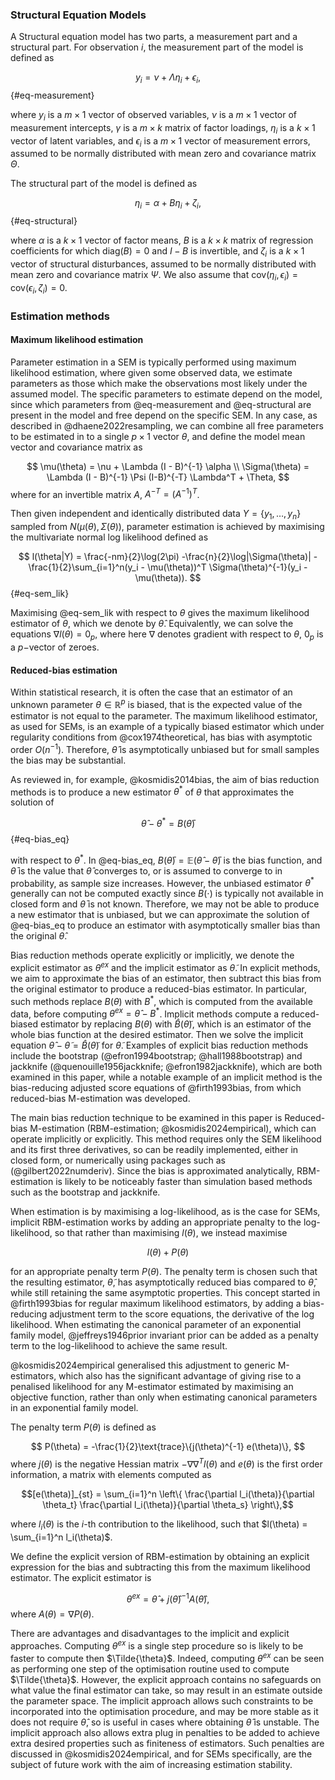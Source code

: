 ### Structural Equation Models

A Structural equation model has two parts, a measurement part and a structural part. For observation $i$, the measurement part of the model is defined as 

$$
y_i = \nu + \Lambda \eta_i + \epsilon_i,
$${#eq-measurement}

where $y_i$ is a $m \times 1$ vector of observed variables, $\nu$ is a $m \times 1$ vector of measurement intercepts, $\gamma$ is a $m \times k$ matrix of factor loadings, $\eta_i$ is a $k \times 1$ vector of latent variables, and $\epsilon_i$ is a $m \times 1$ vector of measurement errors, assumed to be normally distributed with mean zero and covariance matrix $\Theta$.

The structural part of the model is defined as

$$
\eta_i =\alpha + B \eta_i + \zeta_i,
$$ {#eq-structural}

where $\alpha$ is a $k \times 1$ vector of factor means, $B$ is a $k \times k$ matrix of regression coefficients for which $\text{diag}(B) = 0$ and $I-B$ is invertible, and $\zeta_i$ is a $k \times 1$ vector of structural disturbances, assumed to be normally distributed with mean zero and covariance matrix $\Psi$. We also assume that $\text{cov}(\eta_i, \epsilon_i) = \text{cov}(\epsilon_i, \zeta_i) = 0$.

<!-- $$ -->
<!-- \epsilon \sim N(0, \Theta_\epsilon)\\ -->
<!-- \zeta \sim N(0, \Psi)\\ -->
<!-- $$ {#eq-sem} -->

### Estimation methods

#### Maximum likelihood estimation

Parameter estimation in a SEM is typically performed using maximum likelihood estimation, where given some observed data, we estimate parameters as those which make the observations most likely under the assumed model. The specific parameters to estimate depend on the model, since which parameters from @eq-measurement and @eq-structural are present in the model and free depend on the specific SEM. In any case, as described in @dhaene2022resampling, we can combine all free parameters to be estimated in to a single $p \times 1$ vector $\theta$, and define the model mean vector and covariance matrix as

$$
\mu(\theta) = \nu + \Lambda (I - B)^{-1} \alpha \\
\Sigma(\theta) = \Lambda (I - B)^{-1} \Psi (I-B)^{-T} \Lambda^T + \Theta,
$$
where for an invertible matrix $A$, $A^{-T} = (A^{-1})^T$.


Then given independent and identically distributed data $Y = \{y_1, \dots, y_n \}$ sampled from $N(\mu(\theta), \Sigma(\theta))$, parameter estimation is achieved by maximising the multivariate normal log likelihood defined as

$$
l(\theta|Y) = \frac{-nm}{2}\log(2\pi) -\frac{n}{2}\log|\Sigma(\theta)| - \frac{1}{2}\sum_{i=1}^n(y_i - \mu(\theta))^T \Sigma(\theta)^{-1}(y_i - \mu(\theta)).
$${#eq-sem_lik}


Maximising @eq-sem_lik with respect to $\theta$ gives the maximum likelihood estimator of $\theta$, which we denote by $\hat{\theta}$. Equivalently, we can solve the equations $\nabla l(\theta) = 0_p$, where here $\nabla$ denotes gradient with respect to $\theta$, $0_p$ is a $p-$vector of zeroes.

#### Reduced-bias estimation

Within statistical research, it is often the case that an estimator of an unknown parameter $\theta \in \mathbb{R}^p$ is biased, that is the expected value of the estimator is not equal to the parameter. The maximum likelihood estimator, as used for SEMs, is an example of a typically biased estimator which under regularity conditions from @cox1974theoretical, has bias with asymptotic order $O(n^{-1})$. Therefore, $\hat{\theta}$ is asymptotically unbiased but for small samples the bias may be substantial.

As reviewed in, for example, @kosmidis2014bias, the aim of bias reduction methods is to produce a new estimator $\theta^*$ of $\theta$ that approximates the solution of

$$
\hat{\theta} - \theta^* = B(\bar{\theta})
$$ {#eq-bias_eq}

with respect to $\theta^*$. In @eq-bias_eq, $B(\bar{\theta}) = \mathbb{E}(\hat{\theta} - \bar{\theta})$ is the bias function, and $\bar{\theta}$ is the value that $\hat{\theta}$ converges to, or is assumed to converge to in probability, as sample size increases. However, the unbiased estimator $\theta^*$ generally can not be computed exactly since $B(\cdot)$ is typically not available in closed form and $\bar{\theta}$ is not known. Therefore, we may not be able to produce a new estimator that is unbiased, but we can approximate the solution of @eq-bias_eq to produce an estimator with asymptotically smaller bias than the original $\hat{\theta}$.

Bias reduction methods operate explicitly or implicitly, we denote the explicit estimator as $\theta^{ex}$ and the implicit estimator as $\tilde{\theta}$. In explicit methods, we aim to approximate the bias of an estimator, then subtract this bias from the original estimator to produce a reduced-bias estimator. In particular, such methods replace $B(\theta)$ with $B^*$, which is computed from the available data, before computing $\theta^{ex} = \hat{\theta} - B^*$. Implicit methods compute a reduced-biased estimator by replacing $B(\theta)$ with $\hat{B}(\tilde{\theta})$, which is an estimator of the whole bias function at the desired estimator. Then we solve the implicit equation $\hat{\theta} - \tilde{\theta} = \hat{B}(\tilde{\theta})$ for $\tilde{\theta}$. Examples of explicit bias reduction methods include the bootstrap (@efron1994bootstrap; @hall1988bootstrap) and jackknife (@quenouille1956jackknife; @efron1982jackknife), which are both examined in this paper, while a notable example of an implicit method is the bias-reducing adjusted score equations of @firth1993bias, from which reduced-bias M-estimation was developed.

The main bias reduction technique to be examined in this paper is Reduced-bias M-estimation (RBM-estimation; @kosmidis2024empirical), which can operate implicitly or explicitly. This method requires only the SEM likelihood and its first three derivatives, so can be readily implemented, either in closed form, or numerically using packages such as \texttt{numDeriv} (@gilbert2022numderiv). Since the bias is approximated analytically, RBM-estimation is likely to be noticeably faster than simulation based methods such as the bootstrap and jackknife.


When estimation is by maximising a log-likelihood, as is the case for SEMs, implicit RBM-estimation works by adding an appropriate penalty to the log-likelihood, so that rather than maximising $l(\theta)$, we instead maximise

$$
l(\theta) + P(\theta)
$$

for an appropriate penalty term $P(\theta)$. The penalty term is chosen such that the resulting estimator, $\tilde{\theta}$, has asymptotically reduced bias compared to $\hat{\theta}$, while still retaining the same asymptotic properties. This concept started in @firth1993bias for regular maximum likelihood estimators, by adding a bias-reducing adjustment term to the score equations, the derivative of the log likelihood. When estimating the canonical parameter of an exponential family model, @jeffreys1946prior invariant prior can be added as a penalty term to the log-likelihood to achieve the same result.

@kosmidis2024empirical generalised this adjustment to generic M-estimators, which also has the significant advantage of giving rise to a penalised likelihood for any M-estimator estimated by maximising an objective function, rather than only when estimating canonical parameters in an exponential family model.

The penalty term $P(\theta)$ is defined as

$$
P(\theta) = -\frac{1}{2}\text{trace}\{j(\theta)^{-1} e(\theta)\},
$$
where $j(\theta)$ is the negative Hessian matrix $-\nabla \nabla^T l(\theta)$ and $e(\theta)$ is the first order information, a matrix with elements computed as 


$$[e(\theta)]_{st} = \sum_{i=1}^n \left\{ \frac{\partial l_i(\theta)}{\partial \theta_t}  \frac{\partial l_i(\theta)}{\partial \theta_s} \right\},$$

where $l_i(\theta)$ is the $i$-th contribution to the likelihood, such that $l(\theta) = \sum_{i=1}^n l_i(\theta)$.


We define the explicit version of RBM-estimation by obtaining an explicit expression for the bias and subtracting this from the maximum likelihood estimator. The explicit estimator is

$$
\theta^{ex} = \hat{\theta} + j(\hat{\theta})^{-1} A(\hat{\theta}),
$$
where $A(\theta) = \nabla P(\theta)$.


There are advantages and disadvantages to the implicit and explicit approaches. Computing $\theta^{ex}$ is a single step procedure so is likely to be faster to compute then $\Tilde{\theta}$. Indeed, computing $\theta^{ex}$ can be seen as performing one step of the optimisation routine used to compute $\Tilde{\theta}$. However, the explicit approach contains no safeguards on what value the final estimator can take, so may result in an estimate outside the parameter space. The implicit approach allows such constraints to be incorporated into the optimisation procedure, and may be more stable as it does not require $\hat{\theta}$, so is useful in cases where obtaining $\hat{\theta}$ is unstable. The implicit approach also allows extra plug in penalties to be added to achieve extra desired properties such as finiteness of estimators. Such penalties are discussed in @kosmidis2024empirical, and for SEMs specifically, are the subject of future work with the aim of increasing estimation stability.
